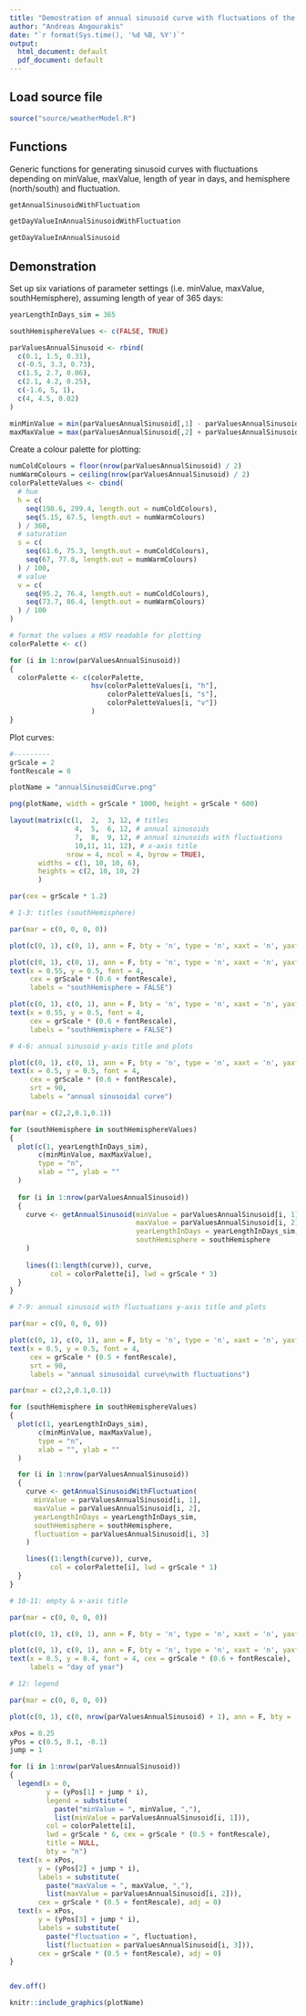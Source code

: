 ```yaml
---
title: "Demostration of annual sinusoid curve with fluctuations of the Weather model"
author: "Andreas Angourakis"
date: "`r format(Sys.time(), '%d %B, %Y')`"
output:
  html_document: default
  pdf_document: default
---
```


## Load source file {-}

```r
source("source/weatherModel.R")
```

## Functions {-}

Generic functions for generating sinusoid curves with fluctuations depending on minValue, maxValue, length of year in days, and hemisphere (north/south) and fluctuation.

```r
getAnnualSinusoidWithFluctuation
```
```r
getDayValueInAnnualSinusoidWithFluctuation
```
```r
getDayValueInAnnualSinusoid
```

## Demonstration {-}

Set up six variations of parameter settings (i.e. minValue, maxValue, southHemisphere), assuming length of year of 365 days:

```r
yearLengthInDays_sim = 365

southHemisphereValues <- c(FALSE, TRUE)

parValuesAnnualSinusoid <- rbind(
  c(0.1, 1.5, 0.31),
  c(-0.5, 3.3, 0.73),
  c(1.5, 2.7, 0.06),
  c(2.1, 4.2, 0.25),
  c(-1.6, 5, 1),
  c(4, 4.5, 0.02)
)

minMinValue = min(parValuesAnnualSinusoid[,1] - parValuesAnnualSinusoid[,3])
maxMaxValue = max(parValuesAnnualSinusoid[,2] + parValuesAnnualSinusoid[,3])
```

Create a colour palette for plotting:

```r
numColdColours = floor(nrow(parValuesAnnualSinusoid) / 2)
numWarmColours = ceiling(nrow(parValuesAnnualSinusoid) / 2)
colorPaletteValues <- cbind(
  # hue
  h = c(
    seq(198.6, 299.4, length.out = numColdColours),
    seq(5.15, 67.5, length.out = numWarmColours)
  ) / 360,
  # saturation
  s = c(
    seq(61.6, 75.3, length.out = numColdColours),
    seq(67, 77.8, length.out = numWarmColours)
  ) / 100,
  # value
  v = c(
    seq(95.2, 76.4, length.out = numColdColours),
    seq(73.7, 86.4, length.out = numWarmColours)
  ) / 100
)

# format the values a HSV readable for plotting
colorPalette <- c()

for (i in 1:nrow(parValuesAnnualSinusoid))
{
  colorPalette <- c(colorPalette,
                    hsv(colorPaletteValues[i, "h"],
                        colorPaletteValues[i, "s"],
                        colorPaletteValues[i, "v"])
                    )
}
```

Plot curves:

```r
#---------
grScale = 2
fontRescale = 0

plotName = "annualSinusoidCurve.png"

png(plotName, width = grScale * 1000, height = grScale * 600)

layout(matrix(c(1,  2,  3, 12, # titles
                4,  5,  6, 12, # annual sinusoids
                7,  8,  9, 12, # annual sinusoids with fluctuations
                10,11, 11, 12), # x-axis title 
              nrow = 4, ncol = 4, byrow = TRUE),
       widths = c(1, 10, 10, 6),
       heights = c(2, 10, 10, 2)
       )

par(cex = grScale * 1.2)

# 1-3: titles (southHemisphere)

par(mar = c(0, 0, 0, 0))

plot(c(0, 1), c(0, 1), ann = F, bty = 'n', type = 'n', xaxt = 'n', yaxt = 'n')

plot(c(0, 1), c(0, 1), ann = F, bty = 'n', type = 'n', xaxt = 'n', yaxt = 'n')
text(x = 0.55, y = 0.5, font = 4, 
     cex = grScale * (0.6 + fontRescale),
     labels = "southHemisphere = FALSE")

plot(c(0, 1), c(0, 1), ann = F, bty = 'n', type = 'n', xaxt = 'n', yaxt = 'n')
text(x = 0.55, y = 0.5, font = 4, 
     cex = grScale * (0.6 + fontRescale),
     labels = "southHemisphere = FALSE")

# 4-6: annual sinusoid y-axis title and plots

plot(c(0, 1), c(0, 1), ann = F, bty = 'n', type = 'n', xaxt = 'n', yaxt = 'n')
text(x = 0.5, y = 0.5, font = 4, 
     cex = grScale * (0.6 + fontRescale), 
     srt = 90,
     labels = "annual sinusoidal curve")

par(mar = c(2,2,0.1,0.1))

for (southHemisphere in southHemisphereValues)
{
  plot(c(1, yearLengthInDays_sim),
       c(minMinValue, maxMaxValue),
       type = "n", 
       xlab = "", ylab = ""
  )
  
  for (i in 1:nrow(parValuesAnnualSinusoid))
  {
    curve <- getAnnualSinusoid(minValue = parValuesAnnualSinusoid[i, 1], 
                               maxValue = parValuesAnnualSinusoid[i, 2],
                               yearLengthInDays = yearLengthInDays_sim,
                               southHemisphere = southHemisphere
    )
    
    lines((1:length(curve)), curve, 
          col = colorPalette[i], lwd = grScale * 3)
  }
}

# 7-9: annual sinusoid with fluctuations y-axis title and plots

par(mar = c(0, 0, 0, 0))

plot(c(0, 1), c(0, 1), ann = F, bty = 'n', type = 'n', xaxt = 'n', yaxt = 'n')
text(x = 0.5, y = 0.5, font = 4,
     cex = grScale * (0.5 + fontRescale),
     srt = 90,
     labels = "annual sinusoidal curve\nwith fluctuations")

par(mar = c(2,2,0.1,0.1))

for (southHemisphere in southHemisphereValues)
{
  plot(c(1, yearLengthInDays_sim),
       c(minMinValue, maxMaxValue),
       type = "n",
       xlab = "", ylab = ""
  )

  for (i in 1:nrow(parValuesAnnualSinusoid))
  {
    curve <- getAnnualSinusoidWithFluctuation(
      minValue = parValuesAnnualSinusoid[i, 1],
      maxValue = parValuesAnnualSinusoid[i, 2],
      yearLengthInDays = yearLengthInDays_sim,
      southHemisphere = southHemisphere,
      fluctuation = parValuesAnnualSinusoid[i, 3]
    )

    lines((1:length(curve)), curve,
          col = colorPalette[i], lwd = grScale * 1)
  }
}

# 10-11: empty & x-axis title

par(mar = c(0, 0, 0, 0))

plot(c(0, 1), c(0, 1), ann = F, bty = 'n', type = 'n', xaxt = 'n', yaxt = 'n')

plot(c(0, 1), c(0, 1), ann = F, bty = 'n', type = 'n', xaxt = 'n', yaxt = 'n')
text(x = 0.5, y = 0.4, font = 4, cex = grScale * (0.6 + fontRescale),
     labels = "day of year")

# 12: legend

par(mar = c(0, 0, 0, 0))

plot(c(0, 1), c(0, nrow(parValuesAnnualSinusoid) + 1), ann = F, bty = 'n', type = 'n', xaxt = 'n', yaxt = 'n')

xPos = 0.25
yPos = c(0.5, 0.1, -0.1)
jump = 1

for (i in 1:nrow(parValuesAnnualSinusoid))
{
  legend(x = 0,
         y = (yPos[1] + jump * i),
         legend = substitute(
           paste("minValue = ", minValue, ","),
           list(minValue = parValuesAnnualSinusoid[i, 1])),
         col = colorPalette[i],
         lwd = grScale * 6, cex = grScale * (0.5 + fontRescale),
         title = NULL,
         bty = "n")
  text(x = xPos, 
       y = (yPos[2] + jump * i),
       labels = substitute(
         paste("maxValue = ", maxValue, ","), 
         list(maxValue = parValuesAnnualSinusoid[i, 2])),
       cex = grScale * (0.5 + fontRescale), adj = 0)
  text(x = xPos, 
       y = (yPos[3] + jump * i),
       labels = substitute(
         paste("fluctuation = ", fluctuation), 
         list(fluctuation = parValuesAnnualSinusoid[i, 3])),
       cex = grScale * (0.5 + fontRescale), adj = 0)
}


dev.off()
```

```r
knitr::include_graphics(plotName)
```
